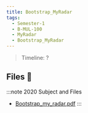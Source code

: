 ```yaml
---
title: Bootstrap_MyRadar
tags:
  - Semester-1
  - B-MUL-100
  - MyRadar
  - Bootstrap_MyRadar
---
```

> Timeline: ?


## Files 📂

:::note 2020 Subject and Files
- [Bootstrap_my_radar.pdf](https://github.com/Studio-17/Epitech-Subjects/raw/main/Semester-1/B-MUL-100/MyRadar/Bootstrap_MyRadar/Bootstrap_my_radar.pdf)
:::

